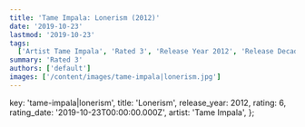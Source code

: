 ```yaml
---
title: 'Tame Impala: Lonerism (2012)'
date: '2019-10-23'
lastmod: '2019-10-23'
tags:
  ['Artist Tame Impala', 'Rated 3', 'Release Year 2012', 'Release Decade 2010']
summary: 'Rated 3'
authors: ['default']
images: ['/content/images/tame-impala|lonerism.jpg']
---
```


  key: 'tame-impala|lonerism',
  title: 'Lonerism',
  release_year: 2012,
  rating: 6,
  rating_date: '2019-10-23T00:00:00.000Z',
  artist: 'Tame Impala',
};

<MusicRating data={data} />
